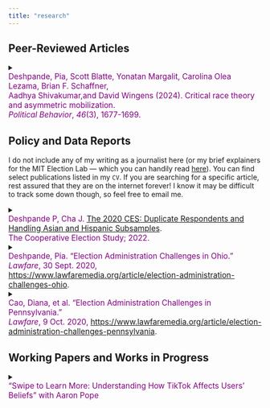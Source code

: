 ```yaml
---
title: "research"
---
```


## Peer-Reviewed Articles

<details>

<summary>[Deshpande, Pia, Scott Blatte, Yonatan Margalit, Carolina Olea Lezama, Brian F. Schaffner, <br>Aadhya Shivakumar,and David Wingens (2024). Critical race theory and asymmetric mobilization.<br> *Political Behavior*, *46*(3), 1677-1699.]{style="font-size: 1.1em; color: purple; font-weight: normal; display:inline-block"}</summary>

> Teaching Critical Race Theory (CRT) in schools quickly became a salient issue nationally and in local elections despite CRT’s origins as an academic theory. In this paper, we argue that elite asymmetries regarding the importance of CRT spillover to the electorate. We show that Republican legislators and conservative media’s use of the term “critical race theory” dwarfed that of Democratic legislators and liberal media, respectively. A spike in general interest in the term happened concurrently with this elite push. We then hypothesize that in part due to this asymmetry in exposure to the term “critical race theory” itself in elite messaging, CRT policy may have an asymmetric effect on political mobilization, favoring Republicans, who tend to oppose the teaching of CRT in schools. To test this hypothesis, we conduct a survey experiment and find that Republicans presented with a pro-CRT policy change are politically mobilized, while Democrats presented with an anti-CRT policy change are not. In particular, Republicans exposed to the pro-CRT policy reported a higher likelihood of voting, encouraging others to vote, and contacting their local politicians. Thus, the case of CRT helps to illustrate the conditions under which issues can asymmetrically mobilize citizens.

<!-- Button to section syllabus to the right -->

<button onclick="window.open(&#39;https://par.nsf.gov/servlets/purl/10516317&#39;, &#39;_blank&#39;);" style="font-size: 1em; padding: 6px 12px; background-color: white; color: blue; border: 2px solid blue; border-radius: 4px; display: inline-block; margin-top: 20px; margin-left: 10px; text-align: center; transition: background-color 0.3s, color 0.3s;" onmouseover="this.style.backgroundColor=&#39;blue&#39;; this.style.color=&#39;white&#39;;" onmouseout="this.style.backgroundColor=&#39;white&#39;; this.style.color=&#39;blue&#39;;">
read paper</button>

<!-- Replication Code Button -->

<button onclick="window.open(&#39;https://dataverse.harvard.edu/dataset.xhtml?persistentId=doi:10.7910/DVN/9QGIUH&#39;, &#39;_blank&#39;);" style="font-size: 1em; padding: 6px 12px; background-color: black; color: yellow; border: 2px solid black; border-radius: 4px; display: inline-block; margin-top: 20px; margin-left: 10px; text-align: center; transition: background-color 0.3s, color 0.3s;" onmouseover="this.style.backgroundColor=&#39;yellow&#39;; this.style.color=&#39;black&#39;;" onmouseout="this.style.backgroundColor=&#39;black&#39;; this.style.color=&#39;yellow&#39;;">replication code</button>

<!-- BibTeX Citation with Background Color and Extra Space -->

<p style="margin-top: 20px;">

To cite this paper using BibTeX, use the following:

</p>

<div style="background-color: #f0f0f0; padding: 15px; border-radius: 5px; font-family: 'Courier New', monospace; overflow-x: auto;">

``` bibtex
@article{deshpande2024critical,
  title={Critical race theory and asymmetric mobilization},
  author={Deshpande, Pia and Blatte, Scott and Margalit,
  Yonatan and Lezama, Carolina Olea and Schaffner, 
  Brian F and Shivakumar, Aadhya and Wingens, David},
  journal={Political Behavior},
  volume={46},
  number={3},
  pages={1677--1699},
  year={2024},
  publisher={Springer}
}
```
</details>

## Policy and Data Reports

I do not include any of my writing as a journalist here (or my brief explainers for the MIT Election Lab — which you can handily read [here](https://electionlab.mit.edu/author/475)). You can find select publications listed in my `CV`. If you are searching for a specific article, rest assured that they are on the internet forever! I know it may be difficult to track some down though, so feel free to email me.

<details>

<summary>[Deshpande P, Cha J. [The 2020 CES: Duplicate Respondents and Handling Asian and Hispanic Subsamples](https://cces.gov.harvard.edu/publications/duplicate-respondents-asian-and-hispanic-subsamples).<br>The Cooperative Election Study; 2022.]{style="font-size: 1.1em; color: purple; font-weight: normal; display:inline-block"}</summary>

> Pia Deshpande and Jeremiah Cha report that 25% of the 2020 CES sample took the 2018 CES. They report best practices for conducting analyses of ethnic subgroups and produce tables documenting counts for specific Hispanic (Mexican, Puerto Rican, South American, Spanish, and U.S.-identified Hispanics) and Asian (Indian, Chinese, Filipino, U.S.-identified Asians) subgroups. The report also compares the 2020 CES sample of Asians and Hispanics to the 2019 5-year American Community Survey and notes where samples differ.

<button onclick="window.open(&#39;https://cces.gov.harvard.edu/sites/projects.iq.harvard.edu/files/cces/files/06_09_2022_duplicate_respondents_asian_and_hispanic_subsamples.pdf&#39;);" style="font-size: 1em; padding: 6px 12px; background-color: white; color: blue; border: 2px solid blue; border-radius: 4px; display: inline-block; margin-top: 20px; margin-left: 10px; text-align: center; transition: background-color 0.3s, color 0.3s;" onmouseover="this.style.backgroundColor=&#39;blue&#39;; this.style.color=&#39;white&#39;;" onmouseout="this.style.backgroundColor=&#39;white&#39;; this.style.color=&#39;blue&#39;;">

read paper

</button>

</details>

<details>

<summary>[Deshpande, Pia. “Election Administration Challenges in Ohio.”<br>*Lawfare*, 30 Sept. 2020, <https://www.lawfaremedia.org/article/election-administration-challenges-ohio>.]{style="font-size: 1.1em; color: purple; font-weight: normal; display:inline-block"}</summary>

<button onclick="window.open(&#39;https://www.lawfaremedia.org/article/election-administration-challenges-ohio&#39;);" style="font-size: 1em; padding: 6px 12px; background-color: white; color: blue; border: 2px solid blue; border-radius: 4px; display: inline-block; margin-top: 20px; margin-left: 10px; text-align: center; transition: background-color 0.3s, color 0.3s;" onmouseover="this.style.backgroundColor=&#39;blue&#39;; this.style.color=&#39;white&#39;;" onmouseout="this.style.backgroundColor=&#39;white&#39;; this.style.color=&#39;blue&#39;;">

read paper

</button>

</details>

<details>

<summary>[Cao, Diana, et al. “Election Administration Challenges in Pennsylvania.”<br>*Lawfare*, 9 Oct. 2020, <https://www.lawfaremedia.org/article/election-administration-challenges-pennsylvania>.]{style="font-size: 1.1em; color: purple; font-weight: normal; display:inline-block"}</summary>

<button onclick="window.open(&#39;https://www.lawfaremedia.org/article/election-administration-challenges-pennsylvania;);" style="font-size: 1em; padding: 6px 12px; background-color: white; color: blue; border: 2px solid blue; border-radius: 4px; display: inline-block; margin-top: 20px; margin-left: 10px; text-align: center; transition: background-color 0.3s, color 0.3s;" onmouseover="this.style.backgroundColor=&#39;blue&#39;; this.style.color=&#39;white&#39;;" onmouseout="this.style.backgroundColor=&#39;white&#39;; this.style.color=&#39;blue&#39;;">

read paper

</button>

</details>

## Working Papers and Works in Progress

<details>

<summary>["Swipe to Learn More: Understanding How TikTok Affects Users’ Beliefs" with Aaron Pope]{style="font-size: 1.1em; color: purple; font-weight: normal; display: inline-block;"}</summary>

> TikTok has evolved from a platform primarily for entertainment to a significant source of political content, with over half of U.S. TikTok users reporting that they use it as a news source. However, there is limited research on how TikTok use shapes individuals' political beliefs. In a randomized experiment, we examine the effects of a 3-week TikTok deactivation on users' perceptions of issue importance, political knowledge, and self-reported well-being. For a subset of participants, we also collect TikTok watch history data, which allows us to measure baseline levels of political content consumption on the platform. And for the control group, we are able to observe the content they are exposed to during the experiment period. We hypothesize that deactivating TikTok will lead users to view different political issues as more important, depending on which issues were more prominent on the app during the deactivation period.

</details>

